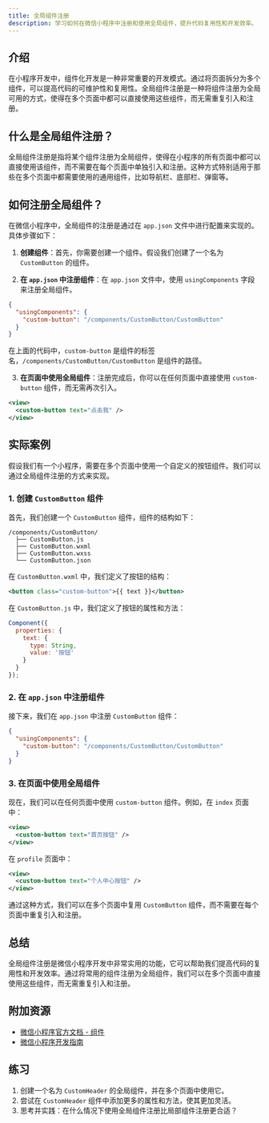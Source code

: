 ```yaml
---
title: 全局组件注册
description: 学习如何在微信小程序中注册和使用全局组件，提升代码复用性和开发效率。
---
```


## 介绍

在小程序开发中，组件化开发是一种非常重要的开发模式。通过将页面拆分为多个组件，可以提高代码的可维护性和复用性。全局组件注册是一种将组件注册为全局可用的方式，使得在多个页面中都可以直接使用这些组件，而无需重复引入和注册。

## 什么是全局组件注册？

全局组件注册是指将某个组件注册为全局组件，使得在小程序的所有页面中都可以直接使用该组件，而不需要在每个页面中单独引入和注册。这种方式特别适用于那些在多个页面中都需要使用的通用组件，比如导航栏、底部栏、弹窗等。

## 如何注册全局组件？

在微信小程序中，全局组件的注册是通过在 `app.json` 文件中进行配置来实现的。具体步骤如下：

1. **创建组件**：首先，你需要创建一个组件。假设我们创建了一个名为 `CustomButton` 的组件。

2. **在 `app.json` 中注册组件**：在 `app.json` 文件中，使用 `usingComponents` 字段来注册全局组件。

```json
{
  "usingComponents": {
    "custom-button": "/components/CustomButton/CustomButton"
  }
}
```

在上面的代码中，`custom-button` 是组件的标签名，`/components/CustomButton/CustomButton` 是组件的路径。

3. **在页面中使用全局组件**：注册完成后，你可以在任何页面中直接使用 `custom-button` 组件，而无需再次引入。

```xml
<view>
  <custom-button text="点击我" />
</view>
```

## 实际案例

假设我们有一个小程序，需要在多个页面中使用一个自定义的按钮组件。我们可以通过全局组件注册的方式来实现。

### 1. 创建 `CustomButton` 组件

首先，我们创建一个 `CustomButton` 组件，组件的结构如下：

```
/components/CustomButton/
  ├── CustomButton.js
  ├── CustomButton.wxml
  ├── CustomButton.wxss
  └── CustomButton.json
```

在 `CustomButton.wxml` 中，我们定义了按钮的结构：

```xml
<button class="custom-button">{{ text }}</button>
```

在 `CustomButton.js` 中，我们定义了按钮的属性和方法：

```javascript
Component({
  properties: {
    text: {
      type: String,
      value: '按钮'
    }
  }
});
```

### 2. 在 `app.json` 中注册组件

接下来，我们在 `app.json` 中注册 `CustomButton` 组件：

```json
{
  "usingComponents": {
    "custom-button": "/components/CustomButton/CustomButton"
  }
}
```

### 3. 在页面中使用全局组件

现在，我们可以在任何页面中使用 `custom-button` 组件。例如，在 `index` 页面中：

```xml
<view>
  <custom-button text="首页按钮" />
</view>
```

在 `profile` 页面中：

```xml
<view>
  <custom-button text="个人中心按钮" />
</view>
```

通过这种方式，我们可以在多个页面中复用 `CustomButton` 组件，而不需要在每个页面中重复引入和注册。

## 总结

全局组件注册是微信小程序开发中非常实用的功能，它可以帮助我们提高代码的复用性和开发效率。通过将常用的组件注册为全局组件，我们可以在多个页面中直接使用这些组件，而无需重复引入和注册。

## 附加资源

- [微信小程序官方文档 - 组件](https://developers.weixin.qq.com/miniprogram/dev/framework/custom-component/)
- [微信小程序开发指南](https://developers.weixin.qq.com/ebook?action=get_post_info&docid=0008aeea9a8978ab0086a685851c0a)

## 练习

1. 创建一个名为 `CustomHeader` 的全局组件，并在多个页面中使用它。
2. 尝试在 `CustomHeader` 组件中添加更多的属性和方法，使其更加灵活。
3. 思考并实践：在什么情况下使用全局组件注册比局部组件注册更合适？
